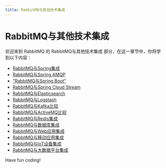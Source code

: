 ```yaml
---
title: RabbitMQ与其他技术集成
---
```


# RabbitMQ与其他技术集成

欢迎来到 RabbitMQ 的 RabbitMQ与其他技术集成 部分，在这一章节中，你将学到以下内容：

- [RabbitMQ与Spring集成](./0-rabbitmq-integration-with-spring.mdx)
- [RabbitMQ与Spring AMQP](./1-rabbitmq-with-spring-amqp.mdx)
- ["RabbitMQ与Spring Boot"](./2-rabbitmq-with-spring-boot.mdx)
- [RabbitMQ与Spring Cloud Stream](./3-rabbitmq-with-spring-cloud-stream.mdx)
- [RabbitMQ与Elasticsearch](./4-rabbitmq-and-elasticsearch.mdx)
- [RabbitMQ与Logstash](./5-rabbitmq-with-logstash.mdx)
- [RabbitMQ与Kafka比较](./6-rabbitmq-vs-kafka.mdx)
- [RabbitMQ与ActiveMQ比较](./7-rabbitmq-compared-to-activemq.mdx)
- [RabbitMQ与Redis集成](./8-rabbitmq-integration-with-redis.mdx)
- [RabbitMQ与数据库集成](./9-rabbitmq-integration-with-database.mdx)
- [RabbitMQ与Web应用集成](./10-rabbitmq-integration-with-web-applications.mdx)
- [RabbitMQ与移动应用集成](./11-rabbitmq-integration-with-mobile-apps.mdx)
- [RabbitMQ与IoT设备集成](./12-rabbitmq-integration-with-iot-devices.mdx)
- [RabbitMQ与大数据平台集成](./13-rabbitmq-integration-with-big-data-platform.mdx)

Have fun coding!
